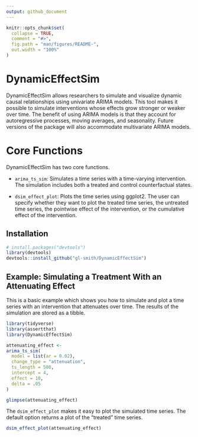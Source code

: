 ```yaml
---
output: github_document
---
```


<!-- README.md is generated from README.Rmd. Please edit that file -->

```r
knitr::opts_chunk$set(
  collapse = TRUE,
  comment = "#>",
  fig.path = "man/figures/README-",
  out.width = "100%"
)
```

# DynamicEffectSim

<!-- badges: start -->
<!-- badges: end -->

DynamicEffectSim allows researchers to simulate and visualize dynamic causal relationships using univariate ARIMA models. This tool makes it possible to simulate interventions whose effects grow stronger or weaker over time. The benefit of using ARIMA models is that they account for autoregressive processes, moving averages, and seasonality. Future versions of the package will also accommodate multivariate ARIMA models. 

# Core Functions

DynamicEffectSim has two core functions.

- `arima_ts_sim`: Simulates a time series with a time-varying intervention. The simulation includes both a treated and control counterfactual states.

- `dsim_effect_plot`: Plots the time series using ggplot2. The user can specify whether they want to plot the treated time series, the untreated time series, the pointwise effect of the intervention, or the cumulative effect of the intervention. 


## Installation

``` r
# install.packages("devtools")
library(devtools)
devtools::install_github("gl-smith/DynamicEffectSim")

```
## Example: Simulating a Treatment With an Attenuating Effect

This is a basic example which shows you how to simulate and plot a time series with an intervention that attenuates over time. The results of the simulation are stored as a tibble. 

```r

library(tidyverse)
library(assertthat)
library(DynamicEffectSim)

attenuating_effect <- 
arima_ts_sim(
  model = list(ar = 0.02),
  change_type = "attenuation",
  ts_length = 500,
  intercept = 4,
  effect = 10,
  delta = .05
) 

glimpse(attenuating_effect)

```


The `dsim_effect_plot` makes it easy to plot the simulated time series. The default option returns a plot of the "treated" time series.


```r
dsim_effect_plot(attenuating_effect)
```

